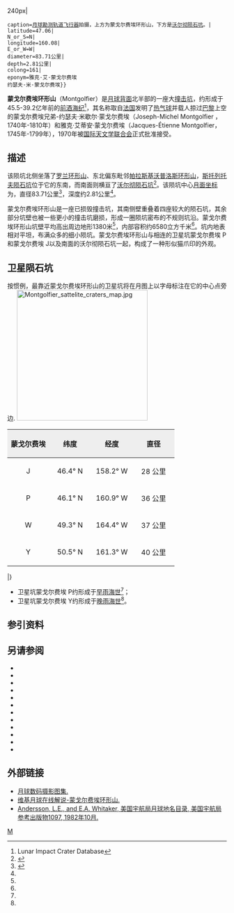 {{lunar crater data|
 image=Woltjer lunar crater.jpg{{!}}240px|
 caption=[[月球勘测轨道飞行器|月球勘测轨道飞行器]]拍摄，上方为蒙戈尔费埃环形山，下方是[[沃尔彻陨石坑|沃尔彻陨石坑]]。|
 latitude=47.06|
 N_or_S=N|
 longitude=160.08|
 E_or_W=W|
 diameter=83.71公里|
 depth=2.81公里|
 colong=161|
 eponym=雅克·艾·蒙戈尔费埃<br />约瑟夫·米·蒙戈尔费埃}}

'''蒙戈尔费埃环形山'''（Montgolfier）是[[月球背面|月球背面]]北半部的一座大[[撞击坑|撞击坑]]，约形成于45.5-39.2亿年前的[[前酒海纪|前酒海纪]]<ref name=LICD>Lunar Impact Crater Database</ref>，其名称取自[[法国|法国]]发明了[[热气球|热气球]]并载人掠过[[巴黎|巴黎]]上空的蒙戈尔费埃兄弟-约瑟夫·米歇尔·蒙戈尔费埃（Joseph-Michel Montgolfier ，1740年-1810年）和雅克·艾蒂安·蒙戈尔费埃（Jacques-Étienne Montgolfier，1745年-1799年），1970年被[[国际天文学联合会|国际天文学联合会]]正式批准接受。

==描述==  
该陨坑北侧坐落了[[罗兰环形山|罗兰环形山]]、东北偏东毗邻[[帕拉斯基沃普洛斯环形山|帕拉斯基沃普洛斯环形山]]，[[斯托列托夫陨石坑|斯托列托夫陨石坑]]位于它的东南，而南面则横亘了[[沃尔彻陨石坑|沃尔彻陨石坑]]<ref>{{Cite web |url=http://planetarynames.wr.usgs.gov/images/Lunar/lac_33_wac.pdf |title=Crater Montgolfier on the map LAC-33. |accessdate=2017-03-19 |archive-date=2016-12-24 |archive-url=https://web.archive.org/web/20161224003244/https://planetarynames.wr.usgs.gov/images/Lunar/lac_33_wac.pdf |dead-url=no }}</ref>。该陨坑中心[[月面坐标|月面坐标]]为{{Coord|47.06|N|160.08|W|globe:Moon|nogoogle=1|noosm=1}}，直径83.71公里<ref name="IAU">{{Cite web |url=http://planetarynames.wr.usgs.gov/Feature/4024 |title=Directory of the International Astronomical Union |access-date=2017-03-19 |archive-date=2019-07-07 |archive-url=https://web.archive.org/web/20190707185601/https://planetarynames.wr.usgs.gov/Feature/4024 |dead-url=no }}</ref>，深度约2.81公里<ref name="LICD"/>。

蒙戈尔费埃环形山是一座已损毁撞击坑，其南侧壁重叠着四座较大的陨石坑，其余部分坑壁也被一些更小的撞击坑磨损，形成一圈陨坑密布的不规则坑沿。蒙戈尔费埃环形山坑壁平均高出周边地形1380米<ref name="LICD"/>，内部容积约6580立方千米<ref name="LICD"/>。坑内地表相对平坦，布满众多的细小陨坑。蒙戈尔费埃环形山与相连的卫星坑蒙戈尔费埃 P和蒙戈尔费埃 J以及南面的沃尔彻陨石坑一起，构成了一种形似猫爪印的外观。

==卫星陨石坑==
按惯例，最靠近蒙戈尔费埃环形山的卫星坑将在月图上以字母标注在它的中心点旁边.
[[Image:Montgolfier_sattelite_craters_map.jpg|300px]]

{| class="wikitable"
!width="25%" style="background:#eeeeee;" |蒙戈尔费埃 
!width="25%" style="background:#eeeeee;" |纬度
!width="25%" style="background:#eeeeee;" |经度
!width="25%" style="background:#eeeeee;" |直径
|-
|align="center"|J
|align="center"|46.4° N
|align="center"|158.2° W
|align="center"|28 公里
|-
|align="center"|P
|align="center"|46.1° N
|align="center"|160.9° W
|align="center"|36 公里
|-
|align="center"|W
|align="center"|49.3° N
|align="center"|164.4° W
|align="center"|37 公里
|-
|align="center"|Y
|align="center"|50.5° N
|align="center"|161.3° W
|align="center"|40 公里
|}
|}{{clear}}
* 卫星坑蒙戈尔费埃 P约形成于[[早雨海世|早雨海世]]<ref name="LICD"/>；
* 卫星坑蒙戈尔费埃 Y约形成于[[晚雨海世|晚雨海世]]<ref name="LICD"/>。

==参引资料==
{{Reflist}}

==另请参阅==
{{refbegin}}
* {{cite book
  | last1 = Andersson
  | first1 = L. E.
  | last2 = Whitaker
  | first2 = E. A.
  | authorlink2 = Ewen Whitaker
  | date = 1982
  | title = [[NASA|NASA]] Catalogue of Lunar Nomenclature
  | publisher = NASA RP-1097
  | ref = harv
  }}
* {{cite web
  | last = Blue
  | first = Jennifer
  | date = July 25, 2007
  | title = Gazetteer of Planetary Nomenclature
  | publisher = [[United_States_Geological_Survey|USGS]]
  | url = http://planetarynames.wr.usgs.gov/
  | accessdate = 2007-08-05
  | ref = harv
  | archive-date = 2015-05-26
  | archive-url = https://web.archive.org/web/20150526164842/http://planetarynames.wr.usgs.gov/
  | dead-url = no
  }}
* {{cite book
  | last1 = Bussey
  | first1 = B.
  | authorlink1 = Ben Bussey
  | last2 = Spudis
  | first2 = P.
  | authorlink2 = Paul Spudis
  | date = 2004
  | title = The Clementine Atlas of the Moon
  | publisher = Cambridge University Press
  | location = New York
  | isbn = 978-0-521-81528-4
  | ref = harv
  }}
* {{cite book
  | last1 = Cocks
  | first1 = Elijah E.
  | last2 = Cocks
  | first2 = Josiah C.
  | date = 1995
  | title = Who's Who on the Moon: A Biographical Dictionary of Lunar Nomenclature
  | url = https://archive.org/details/isbn_9780936389271
  | publisher = Tudor Publishers
  | isbn = 978-0-936389-27-1
  | ref = harv
  }}
* {{cite web
  | last = McDowell
  | first = Jonathan
  | date = July 15, 2007
  | url = http://host.planet4589.org/astro/lunar/
  | title = Lunar Nomenclature
  | publisher = Jonathan's Space Report
  | accessdate = 2007-10-24
  | ref = harv
  | archive-date = 2015-01-12
  | archive-url = https://web.archive.org/web/20150112233439/http://host.planet4589.org/astro/lunar/
  | dead-url = no
  }}
* {{cite journal| last1 = Menzel| first1 = D. H.| last2 = Minnaert| first2 = M.| last3 = Levin| first3 = B.| last4 = Dollfus| first4 = A.| last5 = Bell| first5 = B.| title = Report on Lunar Nomenclature by the Working Group of Commission 17 of the IAU| doi = 10.1007/BF00171763| journal = Space Science Reviews| volume = 12| issue = 2| pages = 136–186| date = 1971| bibcode = 1971SSRv...12..136M| ref = harv}}
* {{cite book
  | first = Patrick
  | last = Moore
  | authorlink = Patrick Moore
  | date = 2001
  | title = On the Moon
  | url = https://archive.org/details/patrickmooreonmo00patr
  | publisher = Sterling Publishing Co.
  | isbn = 978-0-304-35469-6
  | ref = harv
  }}
* {{cite book
  | first = Fred W.
  | last = Price
  | date = 1988
  | title = The Moon Observer's Handbook
  | publisher = Cambridge University Press
  | isbn = 978-0-521-33500-3
  | ref = harv
  }}
* {{cite book
  | last = Rükl
  | first = Antonín
  | authorlink = Antonín Rükl
  | date = 1990
  | title = Atlas of the Moon
  | publisher = Kalmbach Books
  | isbn = 978-0-913135-17-4
  | ref = harv
  }}
* {{cite book
  | last = Webb
  | first = Rev. T. W.
  | authorlink = Thomas William Webb
  | date = 1962
  | title = Celestial Objects for Common Telescopes
  | url = https://archive.org/details/celestialobjects00webb
  | edition = 6th revised
  | publisher = Dover
  | isbn = 978-0-486-20917-3
  | ref = harv
  }}
* {{cite book
  | first = Ewen A.
  | last = Whitaker
  | authorlink = Ewen Whitaker
  | date = 1999
  | title = Mapping and Naming the Moon
  | publisher = Cambridge University Press
  | isbn = 978-0-521-62248-6
  | ref = harv
  }}
* {{cite book
  | first = Peter T.
  | last = Wlasuk
  | date = 2000
  | title = Observing the Moon
  | publisher = Springer
  | isbn = 978-1-85233-193-1
  | ref = harv
 }}
{{refend}}

==外部链接==
*[http://www.lpi.usra.edu/resources/lunar_orbiter/bin/srch_nam.shtml?Montgolfier%7C0 月球数码摄影图集.] {{Wayback|url=http://www.lpi.usra.edu/resources/lunar_orbiter/bin/srch_nam.shtml?Montgolfier%7C0 |date=20201127020023 }}
*[http://the-moon.wikispaces.com/Montgolfier 维基月球在线解说-蒙戈尔费埃环形山.] {{Wayback|url=http://the-moon.wikispaces.com/Montgolfier |date=20180531115259 }}
*[http://planet4589.org/astro/lunar/RP-1097.pdf Andersson, L.E., and E.A. Whitaker, 美国宇航局月球地名目录, 美国宇航局参考出版物1097, 1982年10月.] {{Wayback|url=http://planet4589.org/astro/lunar/RP-1097.pdf |date=20141006125838 }}

[[Category:月球环形山|M]]
{{月球環形山 (L-N)}}